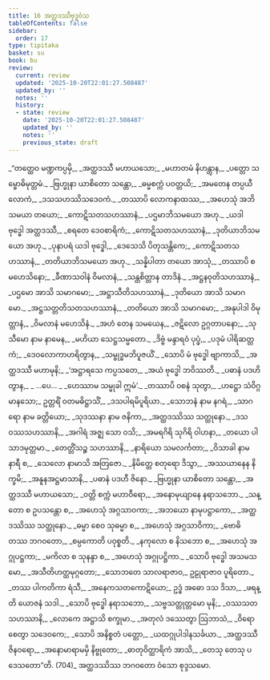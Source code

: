 ```yaml
---
title: 16 အတ္ထဒဿီဗုဒ္ဓဝံသ
tableOfContents: false
sidebar:
  order: 17
type: tipitaka
basket: su
book: bu
review:
  current: review
  updated: '2025-10-20T22:01:27.508487'
  updated_by: ''
  notes: ''
  history:
  - state: review
    date: '2025-10-20T22:01:27.508487'
    updated_by: ''
    notes: ''
    previous_state: draft
---
```



<DynamicBreadcrumb />


<ReviewStatus review={frontmatter.review} showDetails={true} />

<HypothesisAnnotation frontmatter={frontmatter} />

<Division number="1" book="bu" e="ch" v="21" p="353">

<Paragraph number="695" type="verses" book="bu">
_“တတ္ထေဝ မဏ္ဍကပ္ပမှိ,_  
_အတ္ထဒဿီ မဟာယသော;_  
_မဟာတမံ နိဟန္တွာန,_  
_ပတ္တော သမ္ဗောဓိမုတ္တမံ._  

</Paragraph>

</Division>
<Division number="2" book="bu" e="ch" v="21" p="353">

<Paragraph number="696" type="verses" book="bu">
_ဗြဟ္မုနာ ယာစိတော သန္တော,_  
_ဓမ္မစက္ကံ ပဝတ္တယိ;_  
_အမတေန တပ္ပယီ လောကံ,_  
_ဒသသဟဿိသဒေဝကံ._  

</Paragraph>

</Division>
<Division number="3" book="bu" e="ch" v="21" p="353">

<Paragraph number="697" type="verses" book="bu">
_တဿာပိ လောကနာထဿ,_  
_အဟေသုံ အဘိသမယာ တယော;_  
_ကောဋိသတသဟဿာနံ,_  
_ပဌမာဘိသမယော အဟု._  

</Paragraph>

</Division>
<Division number="4" book="bu" e="ch" v="21" p="353">

<Paragraph number="698" type="verses" book="bu">
_ယဒါ ဗုဒ္ဓေါ အတ္ထဒဿီ,_  
_စရတေ ဒေဝစာရိကံ;_  
_ကောဋိသတသဟဿာနံ,_  
_ဒုတိယာဘိသမယော အဟု._  

</Paragraph>

</Division>
<Division number="5" book="bu" e="ch" v="21" p="353">

<Paragraph number="699" type="verses" book="bu">
_ပုနာပရံ ယဒါ ဗုဒ္ဓေါ,_  
_ဒေသေသိ ပိတုသန္တိကေ;_  
_ကောဋိသတသဟဿာနံ,_  
_တတိယာဘိသမယော အဟု._  

</Paragraph>

</Division>
<Division number="6" book="bu" e="ch" v="21" p="353">

<Paragraph number="700" type="verses" book="bu">
_သန္နိပါတာ တယော အာသုံ,_  
_တဿာပိ စ မဟေသိနော;_  
_ခီဏာသဝါနံ ဝိမလာနံ,_  
_သန္တစိတ္တာန တာဒိနံ._  

</Paragraph>

</Division>
<Division number="7" book="bu" e="ch" v="21" p="353">

<Paragraph number="701" type="verses" book="bu">
_အဋ္ဌနဝုတိသဟဿာနံ,_  
_ပဌမော အာသိ သမာဂမော;_  
_အဋ္ဌာသီတိသဟဿာနံ,_  
_ဒုတိယော အာသိ သမာဂမော._  

</Paragraph>

</Division>
<Division number="8" book="bu" e="ch" v="21" p="354">

<Paragraph number="702" type="verses" book="bu">
_အဋ္ဌသတ္တတိသတသဟဿာနံ,_  
_တတိယော အာသိ သမာဂမော;_  
_အနုပါဒါ ဝိမုတ္တာနံ,_  
_ဝိမလာနံ မဟေသိနံ._  

</Paragraph>

</Division>
<Division number="9" book="bu" e="ch" v="21" p="354">

<Paragraph number="703" type="verses" book="bu">
_အဟံ တေန သမယေန,_  
_ဇဋိလော ဥဂ္ဂတာပနော;_  
_သုသီမော နာမ နာမေန,_  
_မဟိယာ သေဋ္ဌသမ္မတော._  

</Paragraph>

</Division>
<Division number="10" book="bu" e="ch" v="21" p="354">

<Paragraph number="704" type="verses" book="bu">
_ဒိဗ္ဗံ မန္ဒာရဝံ ပုပ္ဖံ,_  
_ပဒုမံ ပါရိဆတ္တကံ;_  
_ဒေဝလောကာဟရိတွာန,_  
_သမ္ဗုဒ္ဓမဘိပူဇယိံ._  

</Paragraph>

</Division>
<Division number="11" book="bu" e="ch" v="21" p="354">

<Paragraph number="705" type="verses" book="bu">
_သောပိ မံ ဗုဒ္ဓေါ ဗျာကာသိ,_  
_အတ္ထဒဿီ မဟာမုနိ;_  
_‘အဋ္ဌာရသေ ကပ္ပသတေ,_  
_အယံ ဗုဒ္ဓေါ ဘဝိဿတိ._  

</Paragraph>

</Division>
<Division number="12" book="bu" e="ch" v="21" p="354">

<Paragraph number="706" type="verses" book="bu">
_ပဓာနံ ပဒဟိတွာန,_  
_ …ပေ… _  
_ဟေဿာမ သမ္မုခါ ဣမံ’._  

</Paragraph>

</Division>
<Division number="13" book="bu" e="ch" v="21" p="354">

<Paragraph number="707" type="verses" book="bu">
_တဿာပိ ဝစနံ သုတွာ,_  
_ဟဋ္ဌော သံဝိဂ္ဂမာနသော;_  
ဥတ္တရိံ ဝတမဓိဋ္ဌာသိံ,_  
_ဒသပါရမိပူရိယာ._  

</Paragraph>

</Division>
<Division number="14" book="bu" e="ch" v="21" p="354">

<Paragraph number="708" type="verses" book="bu">
_သောဘနံ နာမ နဂရံ,_  
_သာဂရော နာမ ခတ္တိယော;_  
_သုဒဿနာ နာမ ဇနိကာ,_  
_အတ္ထဒဿိဿ သတ္ထုနော._  

</Paragraph>

</Division>
<Division number="15" book="bu" e="ch" v="21" p="354">

<Paragraph number="709" type="verses" book="bu">
_ဒသဝဿသဟဿာနိ,_  
_အဂါရံ အဇ္ဈ သော ဝသိ;_  
_အမရဂိရိ သုဂိရိ ဝါဟနာ,_  
_တယော ပါသာဒမုတ္တမာ._  

</Paragraph>

</Division>
<Division number="16" book="bu" e="ch" v="21" p="354">

<Paragraph number="710" type="verses" book="bu">
_တေတ္တိံသဉ္စ သဟဿာနိ,_  
_နာရိယော သမလင်္ကတာ;_  
_ဝိသာခါ နာမ နာရီ စ,_  
_သေလော နာမာသိ အတြဇော._  

</Paragraph>

</Division>
<Division number="17" book="bu" e="ch" v="21" p="354">

<Paragraph number="711" type="verses" book="bu">
_နိမိတ္တေ စတုရော ဒိသွာ,_  
_အဿယာနေန နိက္ခမိ;_  
_အနူနအဋ္ဌမာသာနိ,_  
_ပဓာနံ ပဒဟီ ဇိနော._  

</Paragraph>

</Division>
<Division number="18" book="bu" e="ch" v="21" p="354">

<Paragraph number="712" type="verses" book="bu">
_ဗြဟ္မုနာ ယာစိတော သန္တော,_  
_အတ္ထဒဿီ မဟာယသော;_  
_ဝတ္တိ စက္ကံ မဟာဝီရော,_  
_အနောမုယျာနေ နရာသဘော._  

</Paragraph>

</Division>
<Division number="19" book="bu" e="ch" v="21" p="354">

<Paragraph number="713" type="verses" book="bu">
_သန္တော စ ဥပသန္တော စ,_  
_အဟေသုံ အဂ္ဂသာဝကာ;_  
_အဘယော နာမုပဋ္ဌာကော,_  
_အတ္ထဒဿိဿ သတ္ထုနော._  

</Paragraph>

</Division>
<Division number="20" book="bu" e="ch" v="21" p="354">

<Paragraph number="714" type="verses" book="bu">
_ဓမ္မာ စေဝ သုဓမ္မာ စ,_  
_အဟေသုံ အဂ္ဂသာဝိကာ;_  
_ဗောဓိ တဿ ဘဂဝတော,_  
_စမ္ပကောတိ ပဝုစ္စတိ._  

</Paragraph>

</Division>
<Division number="21" book="bu" e="ch" v="21" p="354">

<Paragraph number="715" type="verses" book="bu">
_နကုလော စ နိသဘော စ,_  
_အဟေသုံ အဂ္ဂုပဋ္ဌကာ;_  
_မကိလာ စ သုနန္ဒာ စ,_  
_အဟေသုံ အဂ္ဂုပဋ္ဌိကာ._  

</Paragraph>

</Division>
<Division number="22" book="bu" e="ch" v="21" p="355">

<Paragraph number="716" type="verses" book="bu">
_သောပိ ဗုဒ္ဓေါ အသမသမော,_  
_အသီတိဟတ္ထမုဂ္ဂတော;_  
_သောဘတေ သာလရာဇာဝ,_  
ဥဠုရာဇာဝ ပူရိတော._  

</Paragraph>

</Division>
<Division number="23" book="bu" e="ch" v="21" p="355">

<Paragraph number="717" type="verses" book="bu">
_တဿ ပါကတိကာ ရံသီ,_  
_အနေကသတကောဋိယော;_  
ဥဒ္ဓံ အဓော ဒသ ဒိသာ,_  
_ဖရန္တိ ယောဇနံ သဒါ._  

</Paragraph>

</Division>
<Division number="24" book="bu" e="ch" v="21" p="355">

<Paragraph number="718" type="verses" book="bu">
_သောပိ ဗုဒ္ဓေါ နရာသဘော,_  
_သဗ္ဗသတ္တုတ္တမော မုနိ;_  
_ဝဿသတသဟဿာနိ,_  
_လောကေ အဋ္ဌာသိ စက္ခုမာ._  

</Paragraph>

</Division>
<Division number="25" book="bu" e="ch" v="21" p="355">

<Paragraph number="719" type="verses" book="bu">
_အတုလံ ဒဿေတွာ ဩဘာသံ,_  
_ဝိရောစေတွာ သဒေဝကေ;_  
_သောပိ အနိစ္စတံ ပတ္တော,_  
_ယထဂ္ဂုပါဒါနသင်္ခယာ._  

</Paragraph>

</Division>
<Division number="26" book="bu" e="ch" v="21" p="355">

<Paragraph number="720" type="verses" book="bu">
_အတ္ထဒဿီ ဇိနဝရော,_  
_အနောမာရာမမှိ နိဗ္ဗုတော;_  
_ဓာတုဝိတ္ထာရိကံ အာသိ,_  
_တေသု တေသု ပဒေသတော”တိ. (704)_  


</Paragraph>
</Division>

<Paragraph number="721" type="center" book="bu">
အတ္ထဒဿိဿ ဘဂဝတော ဝံသော စုဒ္ဒသမော.
</Paragraph>